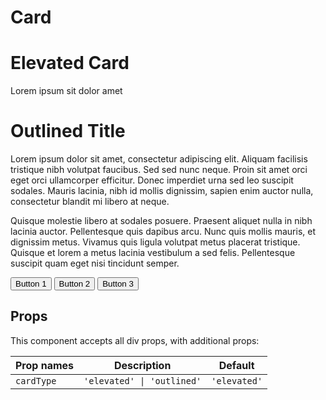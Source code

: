 

<Meta title="core/Card" component={Card} />

# Card

<Preview>
  <Story name="Card">
    <div>
      <Card cardType="elevated">
        <h1>Elevated Card</h1>
        <p>Lorem ipsum sit dolor amet</p>
      </Card>
      <divider />
      <Card cardType="outlined">
        <h1>Outlined Title</h1>
        <p>Lorem ipsum dolor sit amet, consectetur adipiscing elit. Aliquam facilisis tristique nibh volutpat faucibus. Sed sed nunc neque. Proin sit amet orci eget orci ullamcorper efficitur. Donec imperdiet urna sed leo suscipit sodales. Mauris lacinia, nibh id mollis dignissim, sapien enim auctor nulla, consectetur blandit mi libero at neque.</p>
        <p>Quisque molestie libero at sodales posuere. Praesent aliquet nulla in nibh lacinia auctor. Pellentesque quis dapibus arcu. Nunc quis mollis mauris, et dignissim metus. Vivamus quis ligula volutpat metus placerat tristique. Quisque et lorem a metus lacinia vestibulum a sed felis. Pellentesque suscipit quam eget nisi tincidunt semper.</p>
        <div
          style={{ display: 'flex', flexDirection: 'row', justifyContent: 'flex-end' }}>
          <Button>Button 1</Button> <divider />
          <Button>Button 2</Button> <divider />
          <Button>Button 3</Button>
        </div>
      </Card>
    </div>
  </Story>
</Preview>

## Props

This component accepts all div props, with additional props:

| Prop names            | Description                               | Default                 |
| --------------------- | ----------------------------------------- | ----------------------- |
| <code>cardType</code> | <code>'elevated' &#124; 'outlined'</code> | <code>'elevated'</code> |
